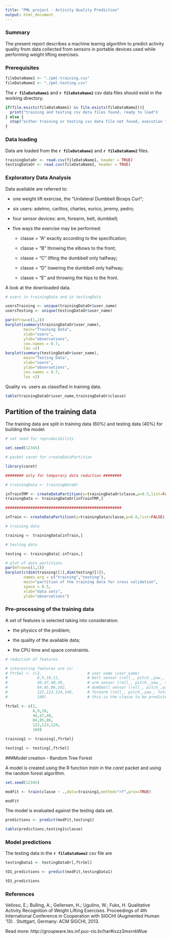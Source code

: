 ```yaml
---
title: "PML project - Activity Quality Prediction"
output: html_document
---
```

### Summary

The present report describes a machine learnig algorithm to predict activity quality from data collected from sensors in portable devices used while performing weight lifting exercises.

### Prerequisites

```r
fileDataName1 <- "./pml-training.csv"
fileDataName2 <- "./pml-testing.csv"

```


The **`r fileDataName1`** and **`r fileDataName2`** csv data files should exist in the working directory.

```r
if(file.exists(fileDataName1) && file.exists(fileDataName2)){
  print("training and testing csv data files found, ready to load")
} else {
  stop("either training or testing csv data file not found, execution terminated")
}

```

### Data loading

Data are loaded from the **`r fileDataName1`** and **`r fileDataName2`** files.

```r
trainingDataOr <- read.csv(fileDataName1, header = TRUE)
testingDataOr <- read.csv(fileDataName2, header = TRUE)

```

### Exploratory Data Analysis

Data available are referred to:

  - one weight lift exercise, the "Unilateral Dumbbell Biceps Curl";
  
  - six users: adelmo, carlitos, charles, eurico, jeremy, pedro;
  
  - four sensor devices: arm, forearm, belt, dumbbell;
  
  - five ways the exercise may be performed:
  
    - classe = "A" exactly according to the specification;
    
    - classe = "B" throwing the elbows to the front;
    
    - classe = "C" lifting the dumbbell only halfway;
    
    - classe = "D" lowering the dumbbell only halfway;
    
    - classe = "E" and throwing the hips to the front.

A look at the downloaded data.

```r

# users in trainingData and in testingData

usersTraining <- unique(trainingDataOr$user_name)
usersTesting <- unique(testingDataOr$user_name)

par(mfrow=c(1,2))
barplot(summary(trainingDataOr$user_name),
        main="Training Data",
        xlab="users",
        ylab="observations",
        cex.names = 0.7,
        las =2)
barplot(summary(testingDataOr$user_name),
        main="Testing Data",
        xlab="users",
        ylab="observations",
        cex.names = 0.7,
        las =2)

```

Quality vs. users as classified in training data.

```r

table(trainingDataOr$user_name,trainingDataOr$classe)
```

## Partition of the training data

The training data are split in training data (60%) and testing data (40%) for building the model.

```r

# set seed for reproducibility

set.seed(12345)

# packet caret for createDataPartition

library(caret)

######## only for temporary data reduction ########

# trainingData <- trainingDataOr

inTrainTMP <- createDataPartition(y=trainingDataOr$classe,p=0.5,list=FALSE)
trainingData <- trainingDataOr[inTrainTMP,]

###################################################

inTrain <- createDataPartition(y=trainingData$classe,p=0.6,list=FALSE)

# training data

training <- trainingData[inTrain,]

# testing data

testing <- trainingData[-inTrain,]

# plot of data partitions
par(mfrow=c(1,1))
barplot(c(dim(training)[1],dim(testing)[1]),
        names.arg = c("training","testing"),
        main="partition of the training data for cross validation",
        space = 0.5,
        xlab="data sets",
        ylab="observations")

```

### Pre-processing of the training data

A set of features is selected taking into consideration:

  - the physics of the problem;
  
  - the quality of the available data;
  
  - the CPU time and space constraints.

```r

# reduction of features

# interesting features are in:
# ftrSel <- c(2,                    # user name (user_name)
#             8,9,10,11,            # belt sensor (roll_, pitch_,yaw_, total_accel_)
#             46,47,48,49,          # arm sensor (roll_, pitch_,yaw_, total_accel_)
#             84,85,86,102,         # dumbbell sensor (roll_, pitch_,yaw_, total_accel_)
#             122,123,124,140,      # forearm (roll_, pitch_,yaw_, total_accel_)
#             160)                  # this is the classe to be predicted (classe)

ftrSel <- c(2,
            8,9,10,
            46,47,48,
            84,85,86,
            122,123,124,
            160)

training1 <- training[,ftrSel]

testing1 <- testing[,ftrSel]

```



###Model creation - Random Tree Forest

A model is created using the R function *train* in the *caret* packet and using the random forest algorithm.

```r

set.seed(12345)

modFit <- train(classe ~ .,data=training1,method="rf",prox=TRUE)

modFit

```

The model is evaluated against the testing data set.

```r
predictions <- predict(modFit,testing1)

table(predictions,testing1$classe)

```

### Model predictions

The testing data in the **`r fileDataName2`** csv file are 

```r

testingData1 <- testingDataOr[,ftrSel]

tD1_predictions <- predict(modFit,testingData1)

tD1_predictions

```

### References

Velloso, E.; Bulling, A.; Gellersen, H.; Ugulino, W.; Fuks, H. Qualitative Activity Recognition of Weight Lifting Exercises. Proceedings of 4th International Conference in Cooperation with SIGCHI (Augmented Human '13) . Stuttgart, Germany: ACM SIGCHI, 2013.

Read more: http://groupware.les.inf.puc-rio.br/har#ixzz3mxrnbWue


